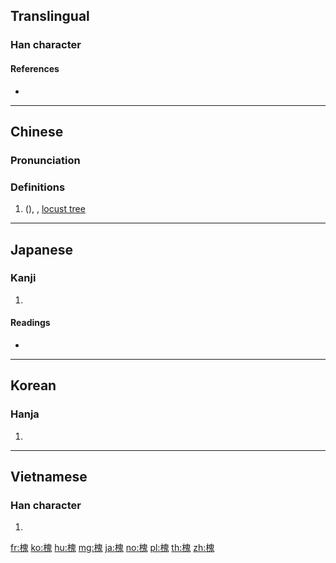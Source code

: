 ==Translingual==

===Han character===
{{Han char|rn=75|rad=木|as=10|sn=14|four=46913|canj=DHUI|ids=⿰木鬼}}

====References====
* {{Han ref|kx=0546.130|dkj=15323|dj=0934.050|hdz=21252.010|uh=69D0|ud=27088|bh=BA69|bd=47721}}

----

==Chinese==
{{zh-forms}}

===Pronunciation===
{{zh-pron
|m=huái
|c=waai4
|mc=y
|oc=y
|ma=
|cat=pn
}}

===Definitions===
# {{vern|Chinese scholar tree}} ({{taxlink|Styphnolobium japonicum|species|noshow=1}}), {{vern|Japanese pagoda tree}}, [[locust tree]]

----

==Japanese==

===Kanji===
{{ja-kanji|grade=|rs=木10}}

# {{defn|lang=ja|sort=木10}}

====Readings====
* {{ja-readings|on=[[かい]] (kai)|kun=[[えんじゅ]] (enju)}}

----

==Korean==

===Hanja===
{{ko-hanja|hangeul=괴|eumhun=|rv=goe|mr=koe|y=koy}}

# {{defn|lang=ko|sort=木10}}

----

==Vietnamese==

===Han character===
{{vi-readings|rs=木10| hanviet = [[hòe]], [[hoe]]}}

# {{defn|lang=vi|sort=木10}}

[[fr:槐]]
[[ko:槐]]
[[hu:槐]]
[[mg:槐]]
[[ja:槐]]
[[no:槐]]
[[pl:槐]]
[[th:槐]]
[[zh:槐]]